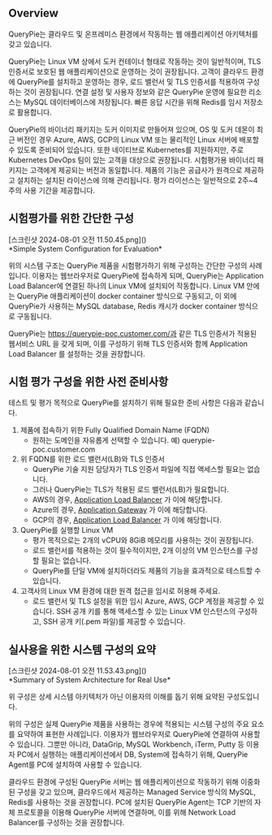 
## Overview
QueryPie는 클라우드 및 온프레미스 환경에서 작동하는 웹 애플리케이션 아키텍처를 갖고 있습니다.

QueryPie는 Linux VM 상에서 도커 컨테이너 형태로 작동하는 것이 일반적이며, TLS 인증서로 보호된 웹 애플리케이션으로 운영하는 것이 권장됩니다. 고객이 클라우드 환경에 QueryPie를 설치하고 운영하는 경우, 로드 밸런서 및 TLS 인증서를 적용하여 구성하는 것이 권장됩니다. 연결 설정 및 사용자 정보와 같은 QueryPie 운영에 필요한 리소스는 MySQL 데이터베이스에 저장됩니다. 빠른 응답 시간을 위해 Redis를 임시 저장소로 활용합니다.

QueryPie의 바이너리 패키지는 도커 이미지로 만들어져 있으며, OS 및 도커 데몬이 최근 버전인 경우 Azure, AWS, GCP의 Linux VM 또는 물리적인 Linux 서버에 배포할 수 있도록 준비되어 있습니다. 또한 네이티브로 Kubernetes를 지원하지만, 주로 Kubernetes DevOps 팀이 있는 고객을 대상으로 권장됩니다. 시험평가용 바이너리 패키지는 고객에게 제공되는 버전과 동일합니다. 제품의 기능은 공급사가 원격으로 제공하고 설치하는 설치된 라이선스에 의해 관리됩니다. 평가 라이선스는 일반적으로 2주~4주의 사용 기간을 제공합니다.

## 시험평가를 위한 간단한 구성
<p align="center">
<div>[스크린샷 2024-08-01 오전 11.50.45.png]()</div>
*Simple System Configuration for Evaluation*
</p>

위의 시스템 구조는 QueryPie 제품을 시험평가하기 위해 구성하는 간단한 구성의 사례입니다. 이용자는 웹브라우저로 QueryPie에 접속하게 되며, QueryPie는 Application Load Balancer에 연결된 하나의 Linux VM에 설치되어 작동합니다. Linux VM 안에는 QueryPie 애플리케이션이 docker container 방식으로 구동되고, 이 외에 QueryPie가 사용하는 MySQL database, Redis 캐시가 docker container 방식으로 구동됩니다.

QueryPie는 https://querypie-poc.customer.com/과 같은 TLS 인증서가 적용된 웹서비스 URL 을 갖게 되며, 이를 구성하기 위해 TLS 인증서와 함께 Application Load Balancer 를 설정하는 것을 권장합니다.

## 시험 평가 구성을 위한 사전 준비사항
테스트 및 평가 목적으로 QueryPie를 설치하기 위해 필요한 준비 사항은 다음과 같습니다.

1. 제품에 접속하기 위한 Fully Qualified Domain Name (FQDN)
    * 원하는 도메인을 자유롭게 선택할 수 있습니다. 예) querypie-poc.customer.com
2. 위 FQDN를 위한 로드 밸런서(LB)와 TLS 인증서
    * QueryPie 기술 지원 담당자가 TLS 인증서 파일에 직접 액세스할 필요는 없습니다.
    * 그러나 QueryPie는 TLS가 적용된 로드 밸런서(LB)가 필요합니다.
    * AWS의 경우, [Application Load Balancer](https://docs.aws.amazon.com/elasticloadbalancing/latest/application/introduction.html) 가 이에 해당합니다.
    * Azure의 경우, [Application Gateway](https://learn.microsoft.com/en-us/azure/application-gateway/overview) 가 이에 해당합니다.
    * GCP의 경우, [Application Load Balancer](https://cloud.google.com/load-balancing/docs/application-load-balancer) 가 이에 해당합니다.
3. QueryPie를 실행할 Linux VM
    * 평가 목적으로는 2개의 vCPU와 8GiB 메모리를 사용하는 것이 권장됩니다.
    * 로드 밸런서를 적용하는 것이 필수적이지만, 2개 이상의 VM 인스턴스를 구성할 필요는 없습니다.
    * QueryPie를 단일 VM에 설치하더라도 제품의 기능을 효과적으로 테스트할 수 있습니다.
4. 고객사의 Linux VM 환경에 대한 원격 접근을 임시로 허용해 주세요.
    * 로드 밸런서 및 TLS 설정을 위한 임시 Azure, AWS, GCP 계정을 제공할 수 있습니다. SSH 공개 키를 통해 액세스할 수 있는 Linux VM 인스턴스의 구성하고, SSH 공개 키(.pem 파일)를 제공할 수 있습니다.

## 실사용을 위한 시스템 구성의 요약
<p align="center">
<div>[스크린샷 2024-08-01 오전 11.53.43.png]()</div>
*Summary of System Architecture for Real Use*
</p>

<Callout type="info">
위 구성은 상세 시스템 아키텍처가 아닌 이용자의 이해를 돕기 위해 요약된 구성도입니다. 
</Callout>

위의 구성은 실제 QueryPie 제품을 사용하는 경우에 적용되는 시스템 구성의 주요 요소를 요약하여 표현한 사례입니다. 이용자가 웹브라우저로 QueryPie에 연결하여 사용할 수 있습니다. 그뿐만 아니라, DataGrip, MySQL Workbench, iTerm, Putty 등 이용자 PC에서 실행하는 애플리케이션에서 DB, System에 접속하기 위해, QueryPie Agent를 PC에 설치하여 사용할 수 있습니다.

클라우드 환경에 구성된 QueryPie 서버는 웹 애플리케이션으로 작동하기 위해 이중화된 구성을 갖고 있으며, 클라우드에서 제공하는 Managed Service 방식의 MySQL, Redis를 사용하는 것을 권장합니다. PC에 설치된 QueryPie Agent는 TCP 기반의 자체 프로토콜을 이용해 QueryPie 서버에 연결하며, 이를 위해 Network Load Balancer를 구성하는 것을 권장합니다.
